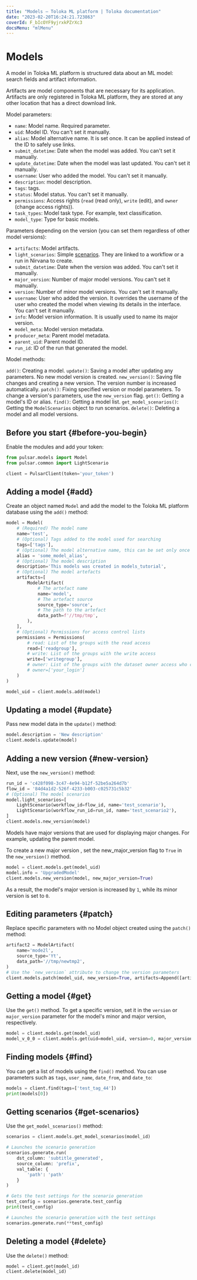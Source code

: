 ```yaml
---
title: "Models — Toloka ML platform | Toloka documentation"
date: "2023-02-20T16:24:21.723863"
coverId: F_bIcOYF9yjrxkPZrXc3
docsMenu: "mlMenu"
---
```


# Models

A model in Toloka ML platform is structured data about an ML model: search fields and artifact information.

Artifacts are model components that are necessary for its application. Artifacts are only registered in Toloka ML platform, they are stored at any other location that has a direct download link.

Model parameters:

* `name`: Model name. Required parameter.
* `uid`: Model ID. You can't set it manually.
* `alias`: Model alternative name. It is set once. It can be applied instead of the ID to safely use links.
* `submit_datetime`: Date when the model was added. You can't set it manually.
* `update_datetime`: Date when the model was last updated. You can't set it manually.
* `username`: User who added the model. You can't set it manually.
* `description`: model description.
* `tags`: tags.
* `status`: Model status. You can't set it manually.
* `permissions`: Access rights (`read` (read only), `write` (edit), and `owner` (change access rights)).
* `task_types`: Model task type. For example, text classification.
* `model_type`: Type for basic models.

Parameters depending on the version (you can set them regardless of other model versions):

* `artifacts`: Model artifacts.
* `light_scenarios`: Simple [scenarios](/docs/toloka-ml/models/scenarios). They are linked to a workflow or a run in Nirvana to create.
* `submit_datetime`: Date when the version was added. You can't set it manually.
* `major_version`: Number of major model versions. You can't set it manually.
* `version`: Number of minor model versions. You can't set it manually.
* `username`: User who added the version. It overrides the username of the user who created the model when viewing its details in the interface. You can't set it manually.
* `info`: Model version information. It is usually used to name its major version.
* `model_meta`: Model version metadata.
* `producer_meta`: Parent model metadata.
* `parent_uid`: Parent model ID.
* `run_id`: ID of the run that generated the model.

Model methods:

`add()`: Creating a model.
`update()`: Saving a model after updating any parameters. No new model version is created.
`new_version()`: Saving file changes and creating a new version. The version number is increased automatically.
`patch()`: Fixing specified version or model parameters. To change a version's parameters, use the `new_version` flag.
`get()`: Getting a model's ID or alias.
`find()`: Getting a model list.
`get_model_scenarios()`: Getting the `ModelScenarios` object to run scenarios.
`delete()`: Deleting a model and all model versions.

## Before you start {#before-you-begin}

Enable the modules and add your token:

```py
from pulsar.models import Model
from pulsar.common import LightScenario

client = PulsarClient(token='your_token')
```

## Adding a model {#add}

Create an object named `Model` and add the model to the Toloka ML platform database using the `add()` method:

```py
model = Model(
    # (Required) The model name
    name='test',
    # (Optional) Tags added to the model used for searching
    tags=['tags'],
    # (Optional) The model alternative name, this can be set only once and can't be changed
    alias = 'some_model_alias',
    # (Optional) The model description
    description='This models was created in models_tutorial',
    # (Optional) The model artefacts
    artifacts=[
        ModelArtifact(
            # The artefact name
            name='model',
            # The artefact source
            source_type='source',
            # The path to the artefact
            data_path=f'//tmp/tmp',
        ),
    ],
    # (Optional) Permissions for access control lists
    permissions = Permissions(
        # read: List of the groups with the read access
        read=['readgroup'],
        # write: List of the groups with the write access
        write=['writegroup'],
        # owner: List of the groups with the dataset owner access who can edit the permissons, this is the dataset creator by default
        # owner=['your_login']
    )
)

model_uid = client.models.add(model)
```

## Updating a model {#update}

Pass new model data in the `update()` method:

```py
model.description = 'New description'
client.models.update(model)
```

## Adding a new version {#new-version}

Next, use the `new_version()` method:

```py
run_id = 'c428f098-3c47-4e94-b12f-52be5a264d7b'
flow_id = '84d4a1d2-526f-4233-b003-c025731c5b32'
# (Optional) The model scenarios
model.light_scenarios=[
    LightScenario(workflow_id=flow_id, name='test_scenario'),
    LightScenario(workflow_run_id=run_id, name='test_scenario2'),
]
client.models.new_version(model)
```

Models have major versions that are used for displaying major changes. For example, updating the parent model.

To create a new major version , set the new_major_version flag to `True` in the `new_version()` method.

```py
model = client.models.get(model_uid)
model.info = 'UpgradedModel'
client.models.new_version(model, new_major_version=True)
```

As a result, the model's major version is increased by `1`, while its minor version is set to `0`.

## Editing parameters {#patch}

Replace specific parameters with no Model object created using the `patch()` method:

```py
artifact2 = ModelArtifact(
    name='mode2l',
    source_type='Yt',
    data_path='//tmp/newtmp2',
)
# Use the `new_version` attribute to change the version parameters
client.models.patch(model_uid, new_version=True, artifacts=Append([artifact2]))
```

## Getting a model {#get}

Use the `get()` method. To get a specific version, set it in the `version` or `major_version` parameter for the model's minor and major version, respectively.

```py
model = client.models.get(model_uid)
model_v_0_0 = client.models.get(uid=model_uid, version=0, major_version=0)
```

## Finding models {#find}

You can get a list of models using the `find()` method. You can use parameters such as `tags`, `user_name`, `date_from`, and `date_to`:

```py
models = client.find(tags=['test_tag_44'])
print(models[0])
```

## Getting scenarios {#get-scenarios}

Use the `get_model_scenarios()` method:

```py
scenarios = client.models.get_model_scenarios(model_id)

# Launches the scenario generation
scenarios.generate.run(
    dst_column: 'subtitle_generated',
    source_column: 'prefix',
    val_table: {
        'path': 'path'
    }
)

# Gets the test settings for the scenario generation
test_config = scenarios.generate.test_config
print(test_config)

# Launches the scenario generation with the test settings
scenarios.generate.run(**test_config)
```

## Deleting a model {#delete}

Use the `delete()` method:

```py
model = client.get(model_id)
client.delete(model_id)
```
